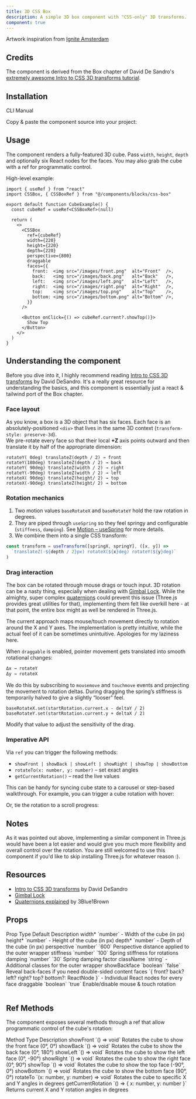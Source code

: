 ```yaml
---
title: 3D CSS Box
description: A simple 3D box component with "CSS-only" 3D transforms.
component: true
---
```


<ComponentPreview name="css-box-demo" />

Artwork inspiration from [Ignite Amsterdam](https://www.instagram.com/p/CaDHtZKrk0F/)

## Credits

The component is derived from the Box chapter of David De Sandro's [extremely awesome Intro to CSS 3D transforms tutorial](https://3dtransforms.desandro.com/box). 

## Installation

<Tabs defaultValue="cli">

<TabsList>
  <TabsTrigger value="cli">CLI</TabsTrigger>
  <TabsTrigger value="manual">Manual</TabsTrigger>
</TabsList>

<TabsContent value="cli">

<InstallTabs command="shadcn@latest add &quot;https://fancycomponents.dev/r/3d-css-box.json&quot;" npx />

</TabsContent>

<TabsContent value="manual">

<Steps>

<Step>Copy &amp; paste the component source into your project:</Step>

<ComponentSource name="css-box" />

</Steps>

</TabsContent>
</Tabs>

## Usage

The component renders a fully-featured 3D cube. Pass `width`, `height`, `depth` and optionally six React nodes for the faces. You may also grab the cube with a ref for programmatic control. 

High-level example:

```tsx
import { useRef } from "react"
import CSSBox, { CSSBoxRef } from "@/components/blocks/css-box"

export default function CubeExample() {
  const cubeRef = useRef<CSSBoxRef>(null)

  return (
    <>
      <CSSBox
        ref={cubeRef}
        width={220}
        height={220}
        depth={220}
        perspective={800}
        draggable
        faces={{
          front:  <img src="/images/front.png"  alt="Front"  />,
          back:   <img src="/images/back.png"   alt="Back"   />,
          left:   <img src="/images/left.png"   alt="Left"   />,
          right:  <img src="/images/right.png"  alt="Right"  />,
          top:    <img src="/images/top.png"    alt="Top"    />,
          bottom: <img src="/images/bottom.png" alt="Bottom" />,
        }}
      />

      <Button onClick={() => cubeRef.current?.showTop()}>
        Show Top
      </Button>
    </>
  )
}
```

## Understanding the component

Before you dive into it, I highly recommend reading [Intro to CSS 3D transforms](https://3dtransforms.desandro.com/) by David DeSandro. It's a really great resource for understanding the basics, and this component is essentially just a react & tailwind port of the Box chapter.

### Face layout

As you know, a box is a 3D object that has six faces. Each face is an absolutely-positioned `<div>` that lives in the same 3D context (`transform-style: preserve-3d`).  
We pre-rotate every face so that their local **+Z** axis points outward and then translate it by half of the appropriate dimension:

```tsx
rotateY( 0deg) translateZ(depth / 2) → front
rotateY(180deg) translateZ(depth / 2) → back
rotateY( 90deg) translateZ(width / 2) → right
rotateY(-90deg) translateZ(width / 2) → left
rotateX( 90deg) translateZ(height/ 2) → top
rotateX(-90deg) translateZ(height/ 2) → bottom
```


### Rotation mechanics

1. Two motion values `baseRotateX` and `baseRotateY` hold the raw rotation in degrees.  
2. They are piped through `useSpring` so they feel springy and configurable (`stiffness`, `damping`). See [Motion – useSpring](https://motion.dev/docs/react-use-spring) for more details.
3. We combine them into a single CSS transform:

```ts
const transform = useTransform([springX, springY], ([x, y]) =>
  `translateZ(-${depth / 2}px) rotateX(${x}deg) rotateY(${y}deg)`
)
```

### Drag interaction

The box can be rotated through mouse drags or touch input. 3D rotation can be a nasty thing, especially when dealing with [Gimbal Lock](https://base.movella.com/s/article/Understanding-Gimbal-Lock-and-how-to-prevent-it?language=en_US). While the almighty, super complex [quaternions](https://www.youtube.com/watch?v=zjMuIxRvygQ) could prevent this issue (Three.js provides great utilities for that), implementing them felt like overkill here - at that point, the entire box might as well be rendered in Three.js. 

The current approach maps mouse/touch movement directly to rotation around the X and Y axes. The implementation is pretty intuitive, while the actual feel of it can be sometimes unintuitive. Apologies for my laziness here.

When `draggable` is enabled, pointer movement gets translated into smooth rotational changes:

```ts
Δx → rotateY
Δy → rotateX
```

We do this by subscribing to `mousemove` and `touchmove` events and projecting the movement to rotation deltas. During dragging the spring’s stiffness is temporarily halved to give a slightly “looser” feel. 

```tsx
baseRotateX.set(startRotation.current.x - deltaY / 2)
baseRotateY.set(startRotation.current.y + deltaX / 2)
```

Modify that value to adjust the sensitivity of the drag.

### Imperative API

Via `ref` you can trigger the following methods:

- `showFront | showBack | showLeft | showRight | showTop | showBottom`
- `rotateTo(x: number, y: number)` – set exact angles
- `getCurrentRotation()` – read the live values

This can be handy for syncing cube state to a carousel or step-based walkthrough. For example, you can trigger a cube rotation with hover:

<ComponentPreview name="css-box-hover-demo" />

Or, tie the rotation to a scroll progress:

<ComponentPreview name="css-box-scroll-demo" />

## Notes

As it was pointed out above, implementing a similar component in Three.js would have been a lot easier and would give you much more flexibility and overall control over the rotation. You are still welcomed to use this component if you'd like to skip installing Three.js for whatever reason :). 

## Resources

- [Intro to CSS 3D transforms](https://3dtransforms.desandro.com/) by David DeSandro
- [Gimbal Lock](https://base.movella.com/s/article/Understanding-Gimbal-Lock-and-how-to-prevent-it?language=en_US) 
- [Quaternions explained](https://www.youtube.com/watch?v=zjMuIxRvygQ) by 3Blue1Brown

## Props

<Table>
  <TableHeader>
    <TableRow>
      <TableHead>Prop</TableHead>
      <TableHead>Type</TableHead>
      <TableHead>Default</TableHead>
      <TableHead>Description</TableHead>
    </TableRow>
  </TableHeader>
  <TableBody>
    <TableRow>
      <TableCell>width<span className="text-red-500">*</span></TableCell>
      <TableCell>`number`</TableCell>
      <TableCell>-</TableCell>
      <TableCell>Width of the cube (in&nbsp;px)</TableCell>
    </TableRow>
    <TableRow>
      <TableCell>height<span className="text-red-500">*</span></TableCell>
      <TableCell>`number`</TableCell>
      <TableCell>-</TableCell>
      <TableCell>Height of the cube (in&nbsp;px)</TableCell>
    </TableRow>
    <TableRow>
      <TableCell>depth<span className="text-red-500">*</span></TableCell>
      <TableCell>`number`</TableCell>
      <TableCell>-</TableCell>
      <TableCell>Depth of the cube (in&nbsp;px)</TableCell>
    </TableRow>
    <TableRow>
      <TableCell>perspective</TableCell>
      <TableCell>`number`</TableCell>
      <TableCell>`600`</TableCell>
      <TableCell>Perspective distance applied to the outer wrapper</TableCell>
    </TableRow>
    <TableRow>
      <TableCell>stiffness</TableCell>
      <TableCell>`number`</TableCell>
      <TableCell>`100`</TableCell>
      <TableCell>Spring stiffness for rotations</TableCell>
    </TableRow>
    <TableRow>
      <TableCell>damping</TableCell>
      <TableCell>`number`</TableCell>
      <TableCell>`30`</TableCell>
      <TableCell>Spring damping factor</TableCell>
    </TableRow>
    <TableRow>
      <TableCell>className</TableCell>
      <TableCell>`string`</TableCell>
      <TableCell>-</TableCell>
      <TableCell>Additional classes for the outer wrapper</TableCell>
    </TableRow>
    <TableRow>
      <TableCell>showBackface</TableCell>
      <TableCell>`boolean`</TableCell>
      <TableCell>`false`</TableCell>
      <TableCell>Reveal back-faces if you need double-sided content</TableCell>
    </TableRow>
    <TableRow>
      <TableCell>faces</TableCell>
      <TableCell>`{ front? back? left? right? top? bottom?: ReactNode }`</TableCell>
      <TableCell>-</TableCell>
      <TableCell>Individual React nodes for every face</TableCell>
    </TableRow>
    <TableRow>
      <TableCell>draggable</TableCell>
      <TableCell>`boolean`</TableCell>
      <TableCell>`true`</TableCell>
      <TableCell>Enable/disable mouse &amp; touch rotation</TableCell>
    </TableRow>
  </TableBody>
</Table>

## Ref Methods

The component exposes several methods through a ref that allow programmatic control of the cube's rotation:

<Table>
  <TableHead>
    <TableRow>
      <TableCell>Method</TableCell>
      <TableCell>Type</TableCell>
      <TableCell>Description</TableCell>
    </TableRow>
  </TableHead>
  <TableBody>
    <TableRow>
      <TableCell>showFront</TableCell>
      <TableCell>`() => void`</TableCell>
      <TableCell>Rotates the cube to show the front face (0°, 0°)</TableCell>
    </TableRow>
    <TableRow>
      <TableCell>showBack</TableCell>
      <TableCell>`() => void`</TableCell>
      <TableCell>Rotates the cube to show the back face (0°, 180°)</TableCell>
    </TableRow>
    <TableRow>
      <TableCell>showLeft</TableCell>
      <TableCell>`() => void`</TableCell>
      <TableCell>Rotates the cube to show the left face (0°, -90°)</TableCell>
    </TableRow>
    <TableRow>
      <TableCell>showRight</TableCell>
      <TableCell>`() => void`</TableCell>
      <TableCell>Rotates the cube to show the right face (0°, 90°)</TableCell>
    </TableRow>
    <TableRow>
      <TableCell>showTop</TableCell>
      <TableCell>`() => void`</TableCell>
      <TableCell>Rotates the cube to show the top face (-90°, 0°)</TableCell>
    </TableRow>
    <TableRow>
      <TableCell>showBottom</TableCell>
      <TableCell>`() => void`</TableCell>
      <TableCell>Rotates the cube to show the bottom face (90°, 0°)</TableCell>
    </TableRow>
    <TableRow>
      <TableCell>rotateTo</TableCell>
      <TableCell>`(x: number, y: number) => void`</TableCell>
      <TableCell>Rotates the cube to specific X and Y angles in degrees</TableCell>
    </TableRow>
    <TableRow>
      <TableCell>getCurrentRotation</TableCell>
      <TableCell>`() => { x: number, y: number }`</TableCell>
      <TableCell>Returns current X and Y rotation angles in degrees</TableCell>
    </TableRow>
  </TableBody>
</Table>

